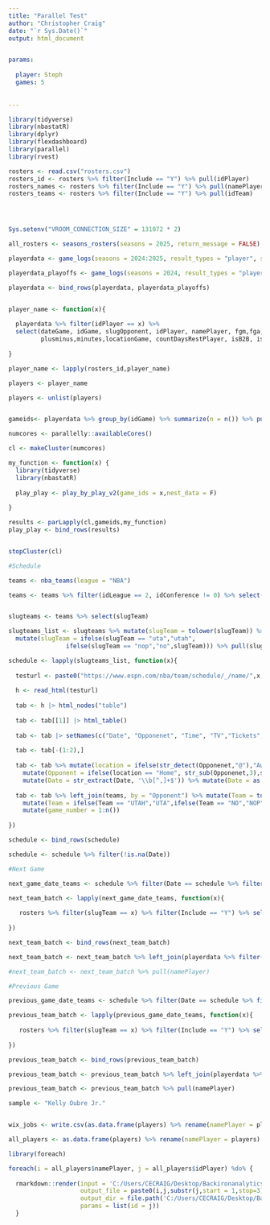 ```yaml
---
title: "Parallel Test"
author: "Christopher Craig"
date: "`r Sys.Date()`"
output: html_document


params:
  
  player: Steph
  games: 5
  
  
---
```


```r

library(tidyverse)
library(nbastatR)
library(dplyr)
library(flexdashboard)
library(parallel)
library(rvest)

rosters <- read.csv("rosters.csv")
rosters_id <- rosters %>% filter(Include == "Y") %>% pull(idPlayer) 
rosters_names <- rosters %>% filter(Include == "Y") %>% pull(namePlayer)
rosters_teams <- rosters %>% filter(Include == "Y") %>% pull(idTeam)




Sys.setenv("VROOM_CONNECTION_SIZE" = 131072 * 2)

all_rosters <- seasons_rosters(seasons = 2025, return_message = FALSE)

playerdata <- game_logs(seasons = 2024:2025, result_types = "player", season_types = c("Regular Season"))

playerdata_playoffs <- game_logs(seasons = 2024, result_types = "player", season_types = c("Playoffs"))

playerdata <- bind_rows(playerdata, playerdata_playoffs)


player_name <- function(x){
  
  playerdata %>% filter(idPlayer == x) %>% 
  select(dateGame, idGame, slugOpponent, idPlayer, namePlayer, fgm,fga,pts,treb,ast,stl,blk,fg3m,fg3a,tov,
         plusminus,minutes,locationGame, countDaysRestPlayer, isB2B, isB2BFirst, isB2BSecond) %>% group_by(namePlayer) %>% summarize(n = n()) %>% pull(namePlayer)
  
}

player_name <- lapply(rosters_id,player_name)

players <- player_name

players <- unlist(players)


gameids<- playerdata %>% group_by(idGame) %>% summarize(n = n()) %>% pull(idGame)

numcores <- parallelly::availableCores()

cl <- makeCluster(numcores)

my_function <- function(x) {
  library(tidyverse)
  library(nbastatR)
  
  play_play <- play_by_play_v2(game_ids = x,nest_data = F)
  
}

results <- parLapply(cl,gameids,my_function)
play_play <- bind_rows(results)


stopCluster(cl)

#Schedule

teams <- nba_teams(league = "NBA")

teams <- teams %>% filter(idLeague == 2, idConference != 0) %>% select(cityTeam, slugTeam, idTeam, nameTeam, urlThumbnailTeam) %>% rename(Opponent = cityTeam)


slugteams <- teams %>% select(slugTeam)

slugteams_list <- slugteams %>% mutate(slugTeam = tolower(slugTeam)) %>% 
  mutate(slugTeam = ifelse(slugTeam == "uta","utah",
                ifelse(slugTeam == "nop","no",slugTeam))) %>% pull(slugTeam)

schedule <- lapply(slugteams_list, function(x){
  
  testurl <- paste0("https://www.espn.com/nba/team/schedule/_/name/",x,"/seasontype/2")
  
  h <- read_html(testurl)
  
  tab <- h |> html_nodes("table")
  
  tab <- tab[[1]] |> html_table()
  
  tab <- tab |> setNames(c("Date", "Opponenet", "Time", "TV","Tickets","Tickets_dup","Unused1","Unused2")) 
  
  tab <- tab[-(1:2),]
  
  tab <- tab %>% mutate(location = ifelse(str_detect(Opponenet,"@"),"Away","Home")) %>% 
    mutate(Opponent = ifelse(location == "Home", str_sub(Opponenet,3),str_sub(Opponenet,2))) %>% 
    mutate(Date = str_extract(Date, '\\b[^,]+$')) %>% mutate(Date = as.Date(Date, "%b%d")) %>% select(Date,location,Opponent)
  
  tab <- tab %>% left_join(teams, by = "Opponent") %>% mutate(Team = toupper(x)) %>% 
    mutate(Team = ifelse(Team == "UTAH","UTA",ifelse(Team == "NO","NOP",Team))) %>% mutate(next_game = ifelse(Date >= Sys.Date(),TRUE,FALSE)) %>% 
    mutate(game_number = 1:n())
  
})

schedule <- bind_rows(schedule)

schedule <- schedule %>% filter(!is.na(Date))

#Next Game

next_game_date_teams <- schedule %>% filter(Date == schedule %>% filter(next_game == TRUE) %>% pull(Date) %>% min) %>% pull(slugTeam)

next_team_batch <- lapply(next_game_date_teams, function(x){
  
   rosters %>% filter(slugTeam == x) %>% filter(Include == "Y") %>% select(idPlayer,namePlayer)
  
})

next_team_batch <- bind_rows(next_team_batch)

next_team_batch <- next_team_batch %>% left_join(playerdata %>% filter(slugSeason == "2024-25") %>% group_by(idPlayer) %>% summarize(n = n()) %>% ungroup(), by = "idPlayer") %>% filter(n >=1)

#next_team_batch <- next_team_batch %>% pull(namePlayer)

#Previous Game

previous_game_date_teams <- schedule %>% filter(Date == schedule %>% filter(next_game == TRUE) %>% pull(Date) %>% min +1) %>% pull(slugTeam)

previous_team_batch <- lapply(previous_game_date_teams, function(x){
  
   rosters %>% filter(slugTeam == x) %>% filter(Include == "Y") %>% select(idPlayer,namePlayer)
  
})

previous_team_batch <- bind_rows(previous_team_batch)

previous_team_batch <- previous_team_batch %>% left_join(playerdata %>% filter(slugSeason == "2024-25") %>% group_by(idPlayer) %>% summarize(n = n()) %>% ungroup(), by = "idPlayer") %>% filter(n >=1)

previous_team_batch <- previous_team_batch %>% pull(namePlayer)

sample <- "Kelly Oubre Jr."


wix_jobs <- write.csv(as.data.frame(players) %>% rename(namePlayer = players) %>% left_join(playerdata %>% filter(slugSeason == "2024-25") %>% group_by(namePlayer,idPlayer,slugTeam) %>% summarize(n = n()), by = "namePlayer") %>% select(namePlayer,idPlayer,slugTeam) %>% left_join(teams, by = "slugTeam") %>% select(namePlayer, idPlayer, nameTeam) %>% mutate(HTML = paste0("{\"nodes\":[{\"type\":\"PARAGRAPH\",\"id\":\"hlkd5116\",\"nodes\":[],\"paragraphData\":{}},{\"type\":\"HTML\",\"id\":\"cps99115\",\"nodes\":[],\"htmlData\":{\"containerData\":{\"textWrap\":true,\"height\":{\"custom\":\"1000\"},\"spoiler\":{},\"alignment\":\"CENTER\",\"width\":{\"custom\":\"1800\"}},\"url\":\"https://raw.githack.com/backironanalytics/my-site-test/main/sheets/",gsub("^(.*?)\\s.*", "\\1",namePlayer),"%20",gsub("^\\S+ ", "",namePlayer),idPlayer,substr(idPlayer,start = 1, stop =3),".html\",\"source\":\"HTML\"}},{\"type\":\"PARAGRAPH\",\"id\":\"zuhhp117\",\"nodes\":[],\"paragraphData\":{}}],\"metadata\":{\"version\":1,\"createdTimestamp\":\"2022-12-19T17:56:18.279Z\",\"updatedTimestamp\":\"2022-12-19T17:56:18.279Z\",\"id\":\"857a69b7-4e6b-4821-973a-064010acd74b\"},\"documentStyle\":{}}")),"jobs_test2.csv")

all_players <- as.data.frame(players) %>% rename(namePlayer = players) %>% left_join(playerdata %>% filter(slugSeason == "2024-25") %>% group_by(namePlayer,idPlayer,slugTeam) %>% summarize(n = n()), by = "namePlayer") %>% select(namePlayer,idPlayer,n) %>% ungroup() 


```



```r

library(foreach)

foreach(i = all_players$namePlayer, j = all_players$idPlayer) %do% {
  
  rmarkdown::render(input = 'C:/Users/CECRAIG/Desktop/Backironanalytics/my-site-test/ML_Parlay_TBRv13_2025.Rmd',
                    output_file = paste0(i,j,substr(j,start = 1,stop=3),".html"),
                    output_dir = file.path('C:/Users/CECRAIG/Desktop/Backironanalytics/my-site-test/sheets'),
                    params = list(id = j))
  }




```









